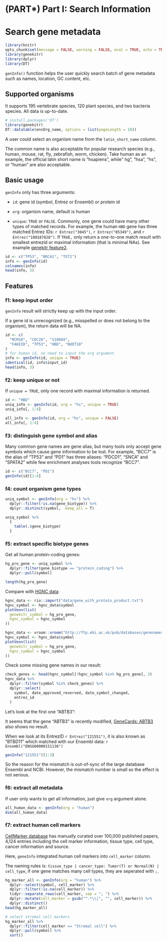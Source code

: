 # (PART\*) Part I: Search Information {-}


# Search gene metadata {#search-gene-metadata-1}

```r
library(knitr)
opts_chunk$set(message = FALSE, warning = FALSE, eval = TRUE, echo = TRUE, cache = TRUE)
library(genekitr)
library(dplyr)
library(DT)
```

`genInfo()` function helps the user quickly search batch of gene metadata such as names, location, GC content, etc.

## Supported organisms {#geninfo-supported-species}

It supports 195 vertebrate species, 120 plant species, and two bacteria species. All data is up-to-date.

```r
# install.packages('DT')
library(genekitr)
DT::datatable(ensOrg_name, options = list(pageLength = 10))
```

A user could select an organism name from the `latin_short_name` column. 

The common name is also acceptable for popular research species (e.g., human, mouse, rat, fly, zebrafish, worm, chicken). Take human as an example, the official latin short name is "hsapiens", while" hg", "hsa", "hs", or "human" are also acceptable.

## Basic usage {#geninfo-basic-usage}

`genInfo` only has three arguments:

- `id`: gene id (symbol, Entrez or Ensembl) or protein id

- `org`: organism name, default is human

- `unique`: `TRUE` or `FALSE`. Commonly, one gene could have many other types of matched records. For example, the human `HBD` gene has three matched Entrez IDs: `r Entrez("3045")`, `r Entrez("85349")`, and `r Entrez("100187828")`. If `TRUE,` only return a one-to-one match result with smallest entrezid or maximal information (that is minimal NAs). See example [genekitr feature2](#geninfo-feature-2).

```r
id <- c("TP53", "BRCA1", "TET2")
info <- genInfo(id)
colnames(info)
head(info, 3)
```


## Features {#geninfo-features}

### f1: keep input order {#geninfo-feature-1}

`genInfo` result will strictly keep up with the input order.

If a gene id is unrecognized (e.g., misspelled or does not belong to the organism), the return data will be NA.

```r
id <- c(
  "MCM10", "CDC20", "S100A9",
  "FAKEID", "TP53", "HBD", "NUDT10"
)
# for human id, no need to input the org argument
info <- genInfo(id, unique = TRUE)
identical(id, info$input_id)
head(info, 3)
```

### f2: keep unique or not {#geninfo-feature-2}

If `unique = TRUE`, only one record with maximal information is returned.

```r
id <- "HBD"
uniq_info <- genInfo(id, org = "hs", unique = TRUE)
uniq_info[, 1:4]

all_info <- genInfo(id, org = "hs", unique = FALSE)
all_info[, 1:4]
```


### f3: distinguish gene symbol and alias {#geninfo-feature-3}

Many common gene names are gene alias, but many tools only accept gene symbols which cause gene information to be lost. For example, "BCC7" is the alias of "TP53" and "PD1" has three aliases: "PDCD1", "SNCA" and "SPATA2" while few enrichment analyses tools recognize "BCC7".

```r
id <- c("BCC7", "PD1")
genInfo(id)[1:4]
```

### f4: count organism gene types {#geninfo-feature-4}

```r
uniq_symbol <- genInfo(org = "hs") %>%
  dplyr::filter(!is.na(gene_biotype)) %>%
  dplyr::distinct(symbol, .keep_all = T)

uniq_symbol %>%
  {
    table(.$gene_biotype)
  }
```


### f5: extract specific biotype genes {#geninfo-feature-5}

Get all human protein-coding genes:

```r
hg_pro_gene <- uniq_symbol %>%
  dplyr::filter(gene_biotype == "protein_coding") %>%
  dplyr::pull(symbol)

length(hg_pro_gene)
```

Compare with [HGNC data](http://ftp.ebi.ac.uk/pub/databases/genenames/hgnc/tsv/locus_types/gene_with_protein_product.txt):

```r
hgnc_data <- rio::import("data/gene_with_protein_product.txt")
hgnc_symbol <- hgnc_data$symbol
plotVenn(list(
  genekitr_symbol = hg_pro_gene,
  hgnc_symbol = hgnc_symbol
))
```


```r
hgnc_data <- vroom::vroom("http://ftp.ebi.ac.uk/pub/databases/genenames/hgnc/tsv/locus_types/gene_with_protein_product.txt")
hgnc_symbol <- hgnc_data$symbol
plotVenn(list(
  genekitr_symbol = hg_pro_gene,
  hgnc_symbol = hgnc_symbol
))
```

Check some missing gene names in our result:
```r
check_genes <- head(hgnc_symbol[!hgnc_symbol %in% hg_pro_gene], 3)
hgnc_data %>%
  dplyr::filter(symbol %in% check_genes) %>%
  dplyr::select(
    symbol, date_approved_reserved, date_symbol_changed,
    entrez_id
  )
```

Let's look at the first one "ABTB3":

It seems that the gene "ABTB3" is recently modified, [GeneCards: ABTB3](https://www.genecards.org/Search/Keyword?queryString=ABTB3) also shows no result.

When we look at its EntrezID `r Entrez("121551")`, it is also known as "BTBD11" which matched with our Ensembl data: `r Ensembl("ENSG00000151136")`

```r
genInfo("121551")[1:3]
```

So the reason for the mismatch is out-of-sync of the large database Ensembl and NCBI. However, the mismatch number is small so the effect is not serious.


### f6: extract all metadata {#geninfo-feature-6}

If user only wants to get all information, just give `org` argument alone.

```r
all_human_data <- genInfo(org = "human")
dim(all_human_data)
```

### f7: extract human cell markers {#geneinfo-feature-7}

[CellMarker database](http://xteam.xbio.top/CellMarker/index.jsp) has manually curated over 100,000 published papers, 4,124 entries including the cell marker information, tissue type, cell type, cancer information and source.

Here, `geneInfo` integrated human cell markers into `cell_marker` column. 

The naming rules is: `tissue_type | cancer_type: Tumor(T) or Normal(N) | cell_type`, if one gene matches many cell types, they are seperated with `; `.

```r
hg_marker_all <- genInfo(org = "human") %>%
  dplyr::select(symbol, cell_marker) %>%
  dplyr::filter(!is.na(cell_marker)) %>%
  tidyr::separate_rows(cell_marker, sep = "; ") %>%
  dplyr::mutate(cell_marker = gsub("^.*\\|", "", cell_marker)) %>%
  dplyr::distinct()
head(hg_marker_all)

# select stromal cell markers
hg_marker_all %>%
  dplyr::filter(cell_marker == "Stromal cell") %>%
  dplyr::pull(symbol) %>%
  sort()
```



